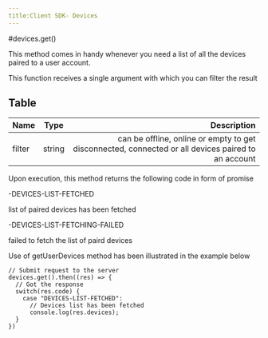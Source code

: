 ```yaml
---
title:Client SDK- Devices
---
```


#devices.get()

This method comes in handy whenever you need a list of all the devices paired to a user account.

This function receives a single argument with which you can filter the result

## Table

| Name       | Type |   Description |
| :------------ | :---------: | ----------: |
| filter     |    string    | can be offline, online or empty to get disconnected, connected or all devices paired to an account|	

Upon execution, this method returns the following code in form of promise

-DEVICES-LIST-FETCHED

list of paired devices has been fetched

-DEVICES-LIST-FETCHING-FAILED

failed to fetch the list of paird devices

Use of getUserDevices method has been illustrated in the example below

```
// Submit request to the server
devices.get().then((res) => {
  // Got the response
  switch(res.code) {
    case "DEVICES-LIST-FETCHED": 
      // Devices list has been fetched
      console.log(res.devices);
  }
})
```



